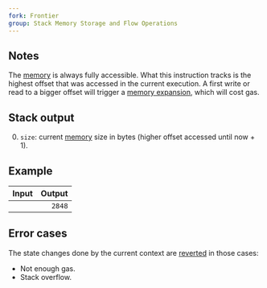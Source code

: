 ```yaml
---
fork: Frontier
group: Stack Memory Storage and Flow Operations
---
```


## Notes

The [memory](/about) is always fully accessible. What this instruction tracks is the highest offset that was accessed in the current execution. A first write or read to a bigger offset will trigger a [memory expansion](/about), which will cost gas.

## Stack output

0. `size`: current [memory](/about) size in bytes (higher offset accessed until now + 1).

## Example

| Input | Output |
|------:|-------:|
| | `2848` |

## Error cases

The state changes done by the current context are [reverted](#FD) in those cases:
- Not enough gas.
- Stack overflow.

